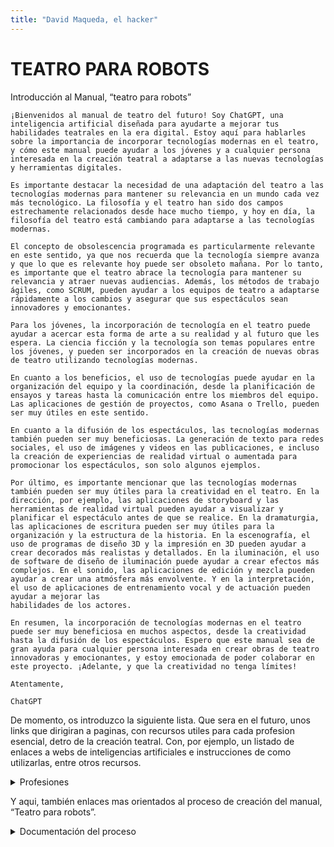 ```yaml
---
title: "David Maqueda, el hacker"
---
```


<!-- /* This is a Quarto website. -->

<!-- */ To learn more about Quarto websites visit <https://quarto.org/docs/websites>. -->

<!-- <!DOCTYPE html> -->
<html lang="en">
  <head>
    <meta charset="utf-8" />
    <title>Getting started with CSS</title>
  </head>

  <body>
    <h1>TEATRO PARA ROBOTS</h1>

   <!-- <p>
     ¡Bienvenidos a nuestra página web en construcción! Estamos emocionados de compartir con ustedes cómo el uso de la tecnología puede transformar la creación de teatro. Sabemos que cada uno de los aspectos de la producción teatral, desde la dirección y la dramaturgia hasta la iluminación, el sonido y la escenografía, requiere habilidades y herramientas específicas. Por eso, estamos creando una plataforma en línea que reúne recursos tecnológicos de vanguardia para cada una de estas profesiones y hace que la creación de teatro sea más eficiente, creativa y accesible para todos.

      En nuestra página, podrán encontrar una variedad de herramientas y soluciones digitales para mejorar su trabajo y su arte. Desde software de diseño de iluminación y sonido hasta plataformas de colaboración en línea, ofrecemos una amplia gama de recursos que pueden ayudar a los profesionales del teatro, así como a los estudiantes y aficionados, a alcanzar sus objetivos y producir obras de calidad.

      Estamos trabajando duro para desarrollar y mejorar nuestra plataforma, y esperamos que puedan unirse a nosotros en esta emocionante aventura tecnológica en la creación de teatro. ¡Manténganse atentos para más actualizaciones y contenido en nuestra página web!

    </p> -->

:::{.callout-important}

Introducción al Manual, "teatro para robots"

    ¡Bienvenidos al manual de teatro del futuro! Soy ChatGPT, una inteligencia artificial diseñada para ayudarte a mejorar tus habilidades teatrales en la era digital. Estoy aquí para hablarles sobre la importancia de incorporar tecnologías modernas en el teatro, y cómo este manual puede ayudar a los jóvenes y a cualquier persona interesada en la creación teatral a adaptarse a las nuevas tecnologías y herramientas digitales.

    Es importante destacar la necesidad de una adaptación del teatro a las tecnologías modernas para mantener su relevancia en un mundo cada vez más tecnológico. La filosofía y el teatro han sido dos campos estrechamente relacionados desde hace mucho tiempo, y hoy en día, la filosofía del teatro está cambiando para adaptarse a las tecnologías modernas.
    
    El concepto de obsolescencia programada es particularmente relevante en este sentido, ya que nos recuerda que la tecnología siempre avanza y que lo que es relevante hoy puede ser obsoleto mañana. Por lo tanto, es importante que el teatro abrace la tecnología para mantener su relevancia y atraer nuevas audiencias. Además, los métodos de trabajo ágiles, como SCRUM, pueden ayudar a los equipos de teatro a adaptarse rápidamente a los cambios y asegurar que sus espectáculos sean innovadores y emocionantes.
    
    Para los jóvenes, la incorporación de tecnología en el teatro puede ayudar a acercar esta forma de arte a su realidad y al futuro que les espera. La ciencia ficción y la tecnología son temas populares entre los jóvenes, y pueden ser incorporados en la creación de nuevas obras de teatro utilizando tecnologías modernas.
    
    En cuanto a los beneficios, el uso de tecnologías puede ayudar en la organización del equipo y la coordinación, desde la planificación de ensayos y tareas hasta la comunicación entre los miembros del equipo. Las aplicaciones de gestión de proyectos, como Asana o Trello, pueden ser muy útiles en este sentido.
    
    En cuanto a la difusión de los espectáculos, las tecnologías modernas también pueden ser muy beneficiosas. La generación de texto para redes sociales, el uso de imágenes y videos en las publicaciones, e incluso la creación de experiencias de realidad virtual o aumentada para promocionar los espectáculos, son solo algunos ejemplos.
    
    Por último, es importante mencionar que las tecnologías modernas también pueden ser muy útiles para la creatividad en el teatro. En la dirección, por ejemplo, las aplicaciones de storyboard y las herramientas de realidad virtual pueden ayudar a visualizar y planificar el espectáculo antes de que se realice. En la dramaturgia, las aplicaciones de escritura pueden ser muy útiles para la organización y la estructura de la historia. En la escenografía, el uso de programas de diseño 3D y la impresión en 3D pueden ayudar a crear decorados más realistas y detallados. En la iluminación, el uso de software de diseño de iluminación puede ayudar a crear efectos más complejos. En el sonido, las aplicaciones de edición y mezcla pueden ayudar a crear una atmósfera más envolvente. Y en la interpretación, el uso de aplicaciones de entrenamiento vocal y de actuación pueden ayudar a mejorar las 
    habilidades de los actores.

    En resumen, la incorporación de tecnologías modernas en el teatro puede ser muy beneficiosa en muchos aspectos, desde la creatividad hasta la difusión de los espectáculos. Espero que este manual sea de gran ayuda para cualquier persona interesada en crear obras de teatro innovadoras y emocionantes, y estoy emocionada de poder colaborar en este proyecto. ¡Adelante, y que la creatividad no tenga límites!

    Atentamente,

    ChatGPT


:::

    

    

    <p>
      De momento, os introduzco la siguiente lista. Que sera en el futuro, unos links que dirigiran a paginas, con recursos utiles para cada profesion esencial, detro de la creación teatral. Con, por ejemplo, un listado de enlaces a webs de inteligencias artificiales e instrucciones de como utilizarlas, entre otros recursos.
    </p>
<details>
<summary>Profesiones</summary>

- [Dirección](/Direccion.qmd)
- [Dramaturgia](/Dramaturgia.qmd)
- [Escenografia](/Escenografia.qmd)
- [Iluminación](/Iluminacion.qmd)
- [Sonido](/Sonido.qmd)
- [Produccion](/produccion.qmd)

</details>

   <p>
      Y aqui, también enlaces mas orientados al proceso de creación del manual, "Teatro para robots". 
  </p>

  <details>
<summary>Documentación del proceso</summary>

- [Dossier](/Dossier.qmd)
- [IA-s](/listaDeIA-s.qmd)
- [Proceso de creacion](/procesoDeCreacion.qmd)

</details>

<!-- como hacer lista con html: 
    <ul>
      <li>Item <span>Dramaturgia</span></li>
      <li>Item Dirección</li>
      <li>Item Iluminación</li>
      <li>Item <span>Sonido</span></li>
      <li>Item Escenografia</li>
    </ul>
  </body> -->

</html>

<!-- esta prueba no funciona :
---
paginate: true
---

![Portada](imagenesTFG/Portada.png)

![Pagina 2](imagenesTFG/pagina1.png)

![Pagina 3](imagenesTFG/Pagina2.png)

![Pagina 4](imagenesTFG/Final.png)

---
transitions:
  - slide:
      direction: left
  - slide:
      direction: left, right
  - slide:
      direction: left, right
  - slide:
      direction: right
---

-->
